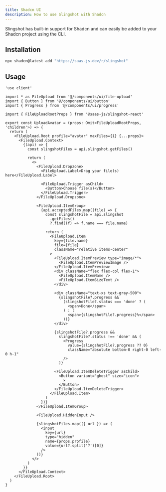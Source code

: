```yaml
---
title: Shadcn UI
description: How to use Slingshot with Shadcn
---
```


Slingshot has built-in support for Shadcn and can easily be added to your Shadcn project using the CLI.

## Installation

```bash
npx shadcn@latest add "https://saas-js.dev/r/slingshot"
```

## Usage

```tsx
'use client'

import * as FileUpload from '@/components/ui/file-upload'
import { Button } from '@/components/ui/button'
import { Progress } from '@/components/ui/progress'

import { FileUploadRootProps } from '@saas-js/slingshot-react'

export const UploadAvatar = (props: Omit<FileUploadRootProps, 'children'>) => {
  return (
    <FileUpload.Root profile="avatar" maxFiles={1} {...props}>
      <FileUpload.Context>
        {(api) => {
          const slingshotFiles = api.slingshot.getFiles()

          return (
            <>
              <FileUpload.Dropzone>
                <FileUpload.Label>Drag your file(s) here</FileUpload.Label>

                <FileUpload.Trigger asChild>
                  <Button>Choose file(s)</Button>
                </FileUpload.Trigger>
              </FileUpload.Dropzone>

              <FileUpload.ItemGroup>
                {api.acceptedFiles.map((file) => {
                  const slingshotFile = api.slingshot
                    .getFiles()
                    ?.find((f) => f.name === file.name)

                  return (
                    <FileUpload.Item
                      key={file.name}
                      file={file}
                      className="relative items-center"
                    >
                      <FileUpload.ItemPreview type="image/*">
                        <FileUpload.ItemPreviewImage />
                      </FileUpload.ItemPreview>
                      <div className="flex flex-col flex-1">
                        <FileUpload.ItemName />
                        <FileUpload.ItemSizeText />
                      </div>

                      <div className="text-xs text-gray-500">
                        {slingshotFile?.progress &&
                          (slingshotFile?.status === 'done' ? (
                            <span>Done</span>
                          ) : (
                            <span>{slingshotFile?.progress}%</span>
                          ))}
                      </div>

                      {slingshotFile?.progress &&
                        slingshotFile?.status !== 'done' && (
                          <Progress
                            value={slingshotFile?.progress ?? 0}
                            className="absolute bottom-0 right-0 left-0 h-1"
                          />
                        )}

                      <FileUpload.ItemDeleteTrigger asChild>
                        <Button variant="ghost" size="icon">
                          ✕
                        </Button>
                      </FileUpload.ItemDeleteTrigger>
                    </FileUpload.Item>
                  )
                })}
              </FileUpload.ItemGroup>

              <FileUpload.HiddenInput />

              {slingshotFiles.map(({ url }) => (
                <input
                  key={url}
                  type="hidden"
                  name={props.profile}
                  value={url?.split('?')[0]}
                />
              ))}
            </>
          )
        }}
      </FileUpload.Context>
    </FileUpload.Root>
  )
}
```
